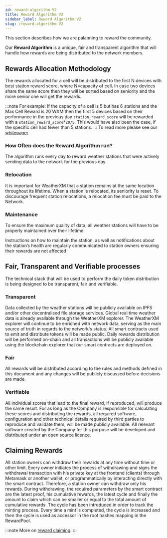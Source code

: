---
id: reward-algorithm V2
title: Reward Algorithm V2
sidebar_label: Reward Algorithm V2
slug: /reward-algorithm V2
---

This section describes how we are palanning to reward the community. 

Our **Reward Algorithm** is a unique, fair and transparent algorithm that will handle how rewards are being distributed to the network members.
## Rewards Allocation Methodology

The rewards allocated for a cell will be distributed to the first N devices with best station reward score, where N=capacity of cell. In case two devices share the same score then they will be sorted based on seniority and the more senior one will get the rewards.

 


:::note For example:
If the capacity of a cell is 5 but has 6 stations and the Max Cell Reward is 20 WXM then the first 5 devices based on their performance in the previous day `station_reward_score` will be rewarded with a `station_reward_score`*`20/5`. This would have also been the case, if the specific cell had fewer than 5 stations.
:::
To read more please see our <a href="https://weatherxm.com/whitepaper">whitepaper</a> 

### How Often does the Reward Algorithm run?
The algorithm runs every day to reward weather stations that were actively sending data to the network for the previous day.

### Relocation
It is important for WeatherXM that a station remains at the same location throughout its lifetime.
When a station is relocated, its seniority is reset. To discourage frequent station relocations, a relocation fee must be paid to the Network.

### Maintenance
To ensure the maximum quality of data, all weather stations will have to be properly maintained over their lifetime.

Instructions on how to maintain the station, as well as notifications about the station’s health are regularly communicated to station owners ensuring their rewards are not affected


## Fair, Transparent and Verifiable processes
The technical stack that will be used to perform the daily token distribution is being designed to be transparent, fair and verifiable.


### Transparent
Data collected by the weather stations will be publicly available on IPFS and/or other decentralised file storage services. Global real time weather data is already available through the WeatherXM explorer. The WeatherXM explorer will continue to be enriched with network data, serving as the main source of truth in regards to the network's status. All smart contracts used to emit and distribute tokens will be made public. Daily rewards distribution will be performed on-chain and all transactions will be publicly available using the blockchain explorer that our smart contracts are deployed on. 
### Fair
All rewards will be distributed according to the rules and methods defined in this document and any changes will be publicly discussed before decisions are made. 
### Verifiable
All individual scores that lead to the final reward, if reproduced, will produce the same result. For as long as the Company is responsible for calculating these scores and distributing the rewards, all required software, configuration and other technical details required by third parties to reproduce and validate them, will be made publicly available. All relevant software created by the Company for this purpose will be developed and distributed under an open source licence.

## Claiming Rewards
All station owners can withdraw their rewards at any time without time or other limit. Every owner initiates the process of withdrawing and signs the withdrawal transaction with his private key at the frontend (clients) through Metamask or another wallet, or programmatically by interacting directly with the smart contract. Therefore, a station owner can withdraw only his rewards. During withdrawing, the required parameters by the smart contract are the latest proof, his cumulative rewards, the latest cycle and finally the amount to claim which can be smaller or equal to the total amount of cumulative rewards. The cycle has been introduced in order to track the minting process. Every time a mint is completed, the cycle is increased and then the cycle is used as accessor in the root hashes mapping in the RewardPool.
 
:::note
 More on  <a href="https://github.com/WeatherXM/smart-contracts/blob/develop/docs/merkle_tree.md">reward claiming</a>.
:::  